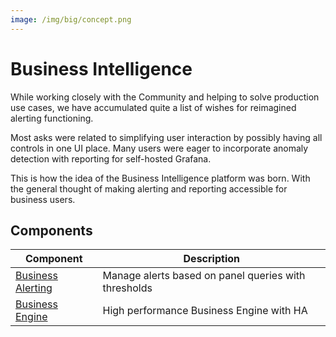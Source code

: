 ```yaml
---
image: /img/big/concept.png
---
```



# Business Intelligence

While working closely with the Community and helping to solve production use cases, we have accumulated quite a list of wishes for reimagined alerting functioning.

Most asks were related to simplifying user interaction by possibly having all controls in one UI place. Many users were eager to incorporate anomaly detection with reporting for self-hosted Grafana.

This is how the idea of the Business Intelligence platform was born. With the general thought of making alerting and reporting accessible for business users.

<BlogPost id="big-alerting-20231121" />

## Components

| Component                     | Description                                          |
| ----------------------------- | ---------------------------------------------------- |
| [Business Alerting](alerting) | Manage alerts based on panel queries with thresholds |
| [Business Engine](engine)     | High performance Business Engine with HA             |

<Feedback />
